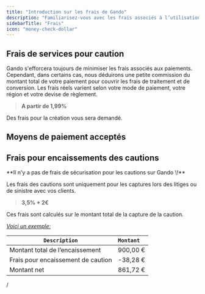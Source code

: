 ```yaml
---
title: "Introduction sur les frais de Gando"
description: "Familiarisez-vous avec les frais associés à l’utilisation de Gando."
sidebarTitle: "Frais"
icon: "money-check-dollar"
---
```


## Frais de services pour caution

Gando s'efforcera toujours de minimiser les frais associés aux paiements. Cependant, dans certains cas, nous déduirons une petite commission du montant total de votre paiement pour couvrir les frais de traitement et de conversion. Les frais réels varient selon votre mode de paiement, votre région et votre devise de règlement.

> **A partir de 1,99%**

Des frais pour la création vous sera demandé.

## Moyens de paiement acceptés

## Frais pour encaissements des cautions

<Tip>
  **Il n'y a pas de frais de sécurisation pour les cautions sur Gando \!**
</Tip>

Les frais des cautions sont uniquement pour les captures lors des litiges ou de sinistre avec vos clients.

> **3,5% \+ 2€**

Ces frais sont calculés sur le montant total de la capture de la caution.

_<u>Voici un exemple:</u>_

| `Description`                      | `Montant` |
| ---------------------------------- | :-------- |
| Montant total de l’encaissement    | 900,00 €  |
| Frais pour encaissement de caution | -38,28 €  |
| Montant net                        | 861,72 €  |

/